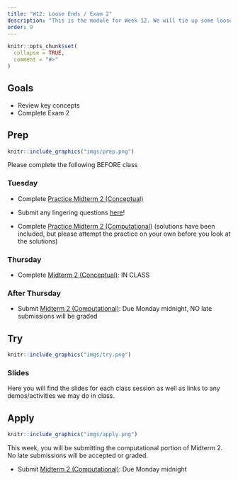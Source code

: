 ```yaml
---
title: "W12: Loose Ends / Exam 2"
description: "This is the module for Week 12. We will tie up some loose ends and do a brief review of concepts to get you ready for Exam 2!"
order: 9
---
```


```r
knitr::opts_chunk$set(
  collapse = TRUE,
  comment = "#>"
)
```

## Goals

- Review key concepts 
- Complete Exam 2

## Prep 

:::::{.card .border .border-2 .border-info}
:::: {.grid .g-0}
::: {.g-col-3}
:::: {.card-body}

```r
knitr::include_graphics("imgs/prep.png")
```

::::
:::

::: {.g-col-9}
:::: {.card-body}


Please complete the following BEFORE class

### Tuesday

- Complete <span style="color:#508AB0"><a href="https://bowdoin.instructure.com/courses/6949/modules/items/430243" target="_blank">Practice Midterm 2 (Conceptual)</a></span>
- Submit any lingering questions <a href="https://forms.gle/pv2XV6e1Jist7SUf7" target="_blank">here</a>!

- Complete <span style="color:#508AB0"><a href="https://bowdoin.instructure.com/courses/6949/modules/items/458784" target="_blank">Practice Midterm 2 (Computational)</a></span> (solutions have been included, but please attempt the practice on your own before you look at the solutions)



### Thursday

- Complete <span style="color:#508AB0"><a href="https://bowdoin.instructure.com/courses/6949/modules/items/430218" target="_blank">Midterm 2 (Conceptual)</a></span>: IN CLASS

### After Thursday

- Submit <span style="color:#508AB0"><a href="https://bowdoin.instructure.com/courses/6949/modules/items/430217" target="_blank">Midterm 2 (Computational)</a></span>: Due Monday midnight, NO late submissions will be graded



::::
:::
::::
:::::

## Try {.mt-5}

:::::{.card .border .border-2 .border-info}
:::: {.grid .g-0}
::: {.g-col-3}
:::: {.card-body}

```r
knitr::include_graphics("imgs/try.png")
```

::::
:::

::: {.g-col-9}
:::: {.card-body}

### Slides

Here you will find the slides for each class session as well as links to any demos/activities we may do in class.

<!-- <a class="btn btn-outline-info" href="../../slides/W12_review.pdf" role="button" target="_blank">W12: Review Slides</a> -->

::::
:::


::::
:::::

## Apply {.mt-5}

:::::{.card .border .border-2 .border-info}
:::: {.grid .g-0}
::: {.g-col-3}
:::: {.card-body}

```r
knitr::include_graphics("imgs/apply.png")
```

::::
:::

::: {.g-col-9}
:::: {.card-body}

This week, you will be submitting the computational portion of Midterm 2. No late submissions will be accepted or graded.

- Submit <span style="color:#508AB0"><a href="https://bowdoin.instructure.com/courses/6949/modules/items/430217" target="_blank">Midterm 2 (Computational)</a></span>: Due Monday midnight




::::
:::


::::
:::::